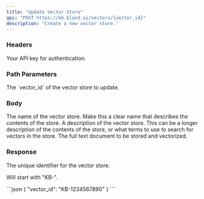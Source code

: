 ```yaml
---
title: "Update Vector Store" 
api: "POST https://kb.bland.ai/vectors/{vector_id}"
description: "Create a new vector store."
---
```


### Headers

<ParamField header="authorization" type="string" required>
  Your API key for authentication.
</ParamField>

### Path Parameters

<ParamField path="vector_id" type="string" required>
    The `vector_id` of the vector store to update.
</ParamField>

### Body

<ParamField body="name" type="string" required>
  The name of the vector store. Make this a clear name that describes the contents of the store.
</ParamField>

<ParamField body="description" type="string" required>
  A description of the vector store. This can be a longer description of the contents of the store, or what terms to use to search for vectors in the store.
</ParamField>

<ParamField body="text" type="string" required>
  The full text document to be stored and vectorized.
</ParamField>

### Response

<ResponseField name="vector_id" type="string">
  The unique identifier for the vector store.

  Will start with "KB-".
</ResponseField>

<ResponseExample>
```json
{
  "vector_id": "KB-1234567890"
}
```
</ResponseExample>